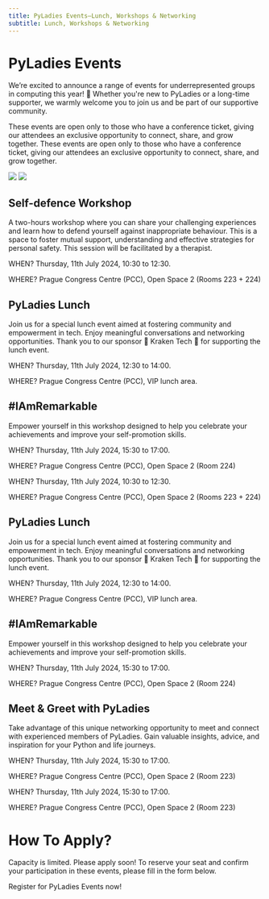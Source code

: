 ```yaml
---
title: PyLadies Events—Lunch, Workshops & Networking
subtitle: Lunch, Workshops & Networking
---
```


# PyLadies Events
We’re excited to announce a range of events for underrepresented groups in computing this year! 🎉 Whether you're new to PyLadies or a long-time supporter, we warmly welcome you to join us and be part of our supportive community. 

These events are open only to those who have a conference ticket, giving our attendees an exclusive opportunity to connect, share, and grow together.
These events are open only to those who have a conference ticket, giving our attendees an exclusive opportunity to connect, share, and grow together.

![](./images/pyladies-events.jpg)
![](./images/pyladies-events.jpg)

## Self-defence Workshop
A two-hours workshop where you can share your challenging experiences and learn how to defend yourself against inappropriate behaviour. This is a space to foster mutual support, understanding and effective strategies for personal safety. This session will be facilitated by a therapist.

WHEN?
Thursday, 11th July 2024, 10:30 to 12:30.

WHERE?
Prague Congress Centre (PCC), Open Space 2 (Rooms 223 + 224)

## PyLadies Lunch
Join us for a special lunch event aimed at fostering community and empowerment in tech. Enjoy meaningful conversations and networking opportunities. Thank you to our sponsor 🐙 Kraken Tech 🐙 for supporting the lunch event.

WHEN?
Thursday, 11th July 2024, 12:30 to 14:00.

WHERE?
Prague Congress Centre (PCC), VIP lunch area.

## #IAmRemarkable
Empower yourself in this workshop designed to help you celebrate your achievements and improve your self-promotion skills.

WHEN?
Thursday, 11th July 2024, 15:30 to 17:00.

WHERE?
Prague Congress Centre (PCC), Open Space 2 (Room 224)


WHEN?
Thursday, 11th July 2024, 10:30 to 12:30.

WHERE?
Prague Congress Centre (PCC), Open Space 2 (Rooms 223 + 224)

## PyLadies Lunch
Join us for a special lunch event aimed at fostering community and empowerment in tech. Enjoy meaningful conversations and networking opportunities. Thank you to our sponsor 🐙 Kraken Tech 🐙 for supporting the lunch event.

WHEN?
Thursday, 11th July 2024, 12:30 to 14:00.

WHERE?
Prague Congress Centre (PCC), VIP lunch area.

## #IAmRemarkable
Empower yourself in this workshop designed to help you celebrate your achievements and improve your self-promotion skills.

WHEN?
Thursday, 11th July 2024, 15:30 to 17:00.

WHERE?
Prague Congress Centre (PCC), Open Space 2 (Room 224)


## Meet & Greet with PyLadies
Take advantage of this unique networking opportunity to meet and connect with experienced members of PyLadies. Gain valuable insights, advice, and inspiration for your Python and life journeys.

WHEN?
Thursday, 11th July 2024, 15:30 to 17:00.

WHERE?
Prague Congress Centre (PCC), Open Space 2 (Room 223)


WHEN?
Thursday, 11th July 2024, 15:30 to 17:00.

WHERE?
Prague Congress Centre (PCC), Open Space 2 (Room 223)


# How To Apply?
Capacity is limited. Please apply soon!
To reserve your seat and confirm your participation in these events, please fill in the form below. 

<div class="text-center mb-8">
<ButtonLink href="https://docs.google.com/forms/d/e/1FAIpQLSdMIIK7jH7uzrBYbsLmetXBdcydAcdhpFxl_9K4jdRzdRx5zA/viewform">Register for PyLadies Events now!</ButtonLink>
</div>
